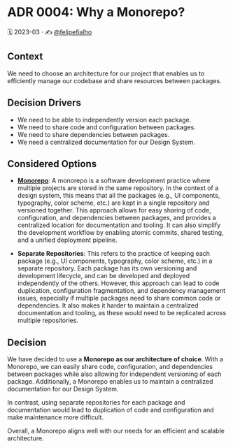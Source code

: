 
<Meta title="Docs/Architecture Decision Records/ADR 0004: Why a Monorepo?" />

# ADR 0004: Why a Monorepo?

🗓️ 2023-03 · ✍️ [@felipefialho](https://twitter.com/felipefialho_)

## Context

We need to choose an architecture for our project that enables us to efficiently manage our codebase and share resources between packages.

## Decision Drivers

* We need to be able to independently version each package.
* We need to share code and configuration between packages.
* We need to share dependencies between packages.
* We need a centralized documentation for our Design System.

## Considered Options

* **[Monorepo](https://monorepo.tools/)**: A monorepo is a software development practice where multiple projects are stored in the same repository. In the context of a design system, this means that all the packages (e.g., UI components, typography, color scheme, etc.) are kept in a single repository and versioned together. This approach allows for easy sharing of code, configuration, and dependencies between packages, and provides a centralized location for documentation and tooling. It can also simplify the development workflow by enabling atomic commits, shared testing, and a unified deployment pipeline.

* **Separate Repositories**: This refers to the practice of keeping each package (e.g., UI components, typography, color scheme, etc.) in a separate repository. Each package has its own versioning and development lifecycle, and can be developed and deployed independently of the others. However, this approach can lead to code duplication, configuration fragmentation, and dependency management issues, especially if multiple packages need to share common code or dependencies. It also makes it harder to maintain a centralized documentation and tooling, as these would need to be replicated across multiple repositories.

## Decision

We have decided to use a **Monorepo as our architecture of choice**. With a Monorepo, we can easily share code, configuration, and dependencies between packages while also allowing for independent versioning of each package. Additionally, a Monorepo enables us to maintain a centralized documentation for our Design System.

In contrast, using separate repositories for each package and documentation would lead to duplication of code and configuration and make maintenance more difficult.

Overall, a Monorepo aligns well with our needs for an efficient and scalable architecture.
